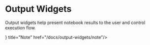 # Output Widgets




Output widgets help present notebook results to the user and control execution flow.

<Cards>
  <Card
    icon={markdownIcon}
    title="Markdown"
    href="/docs/output-widgets/markdown"
  />
  <Card icon={
    <svg xmlns="http://www.w3.org/2000/svg" className="icon icon-tabler icon-tabler-note" width="24" height="24" viewBox="0 0 24 24" strokeWidth="2" stroke="currentColor" fill="none" strokeLinecap="round" strokeLinejoin="round">
      <path stroke="none" d="M0 0h24v24H0z" fill="none"></path>
      <path d="M13 20l7 -7"></path>
      <path d="M13 20v-6a1 1 0 0 1 1 -1h6v-7a2 2 0 0 0 -2 -2h-12a2 2 0 0 0 -2 2v12a2 2 0 0 0 2 2h7"></path>
    </svg>
  } title="Note" href="/docs/output-widgets/note"/>
  <Card icon={ outputDirIcon} title="OutputDir" href="/docs/output-widgets/outputdir"/>
  <Card icon={codeDots} title="JSON" href="/docs/output-widgets/json/" />
  <Card icon={handStopIcon} title="Stop" href="/docs/output-widgets/stop/" />
  <Card icon={chatIcon} title="Chat" href="/docs/output-widgets/chat/" />
  <Card icon={confettiIcon} title="Confetti" href="/docs/output-widgets/confetti/" />
  <Card icon={squareNumberIcon} title="NumberBox" href="/docs/output-widgets/numberbox/" />
</Cards>

